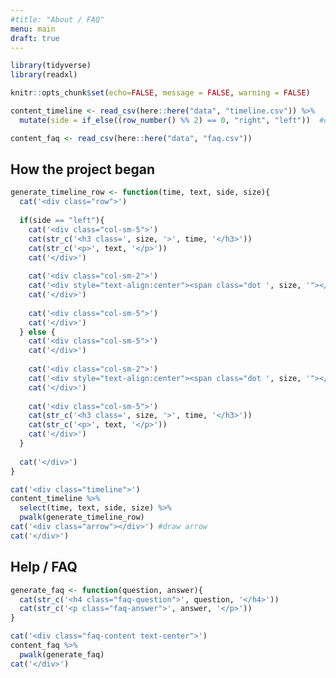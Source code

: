 ```yaml
---
#title: "About / FAQ"
menu: main
draft: true
---
```


```r
library(tidyverse)
library(readxl)

knitr::opts_chunk$set(echo=FALSE, message = FALSE, warning = FALSE)

content_timeline <- read_csv(here::here("data", "timeline.csv")) %>% 
  mutate(side = if_else((row_number() %% 2) == 0, "right", "left"))  #column that alternates between left and right

content_faq <- read_csv(here::here("data", "faq.csv"))
```

## How the project began

```r
generate_timeline_row <- function(time, text, side, size){
  cat('<div class="row">')
  
  if(side == "left"){
    cat('<div class="col-sm-5">')
    cat(str_c('<h3 class=', size, '>', time, '</h3>'))
    cat(str_c('<p>', text, '</p>'))
    cat('</div>')
    
    cat('<div class="col-sm-2">')
    cat('<div style="text-align:center"><span class="dot ', size, '"></span></div>')
    cat('</div>')
    
    cat('<div class="col-sm-5">')
    cat('</div>')
  } else {
    cat('<div class="col-sm-5">')
    cat('</div>')
    
    cat('<div class="col-sm-2">')
    cat('<div style="text-align:center"><span class="dot ', size, '"></span></div>')
    cat('</div>')
    
    cat('<div class="col-sm-5">')
    cat(str_c('<h3 class=', size, '>', time, '</h3>'))
    cat(str_c('<p>', text, '</p>'))
    cat('</div>')
  }
  
  cat('</div>')
}

cat('<div class="timeline">')
content_timeline %>% 
  select(time, text, side, size) %>% 
  pwalk(generate_timeline_row)
cat('<div class="arrow"></div>') #draw arrow
cat('</div>')
```

<div class="faq">

## Help / FAQ
```r
generate_faq <- function(question, answer){
  cat(str_c('<h4 class="faq-question">', question, '</h4>'))
  cat(str_c('<p class="faq-answer">', answer, '</p>'))
}

cat('<div class="faq-content text-center">')
content_faq %>% 
  pwalk(generate_faq)
cat('</div>')
```

</div>